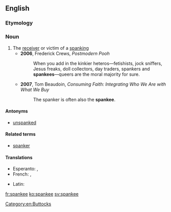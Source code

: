 ==English==

===Etymology===
{{suffix|spank|ee}}

===Noun===
{{en-noun}}

# The [[receiver]] or victim of a [[spanking]]
#* '''2006''', Frederick Crews, ''Postmodern Pooh''
#*: When you add in the kinkier heteros—fetishists, jock sniffers, Jesus freaks, doll collectors, day traders, spankers and '''spankees'''—queers are the moral majority for sure.
#* '''2007''', Tom Beaudoin, ''Consuming Faith: Integrating Who We Are with What We Buy‎''
#*: The spanker is often also the '''spankee'''.

====Antonyms====
* [[unspanked]]

====Related terms====
* [[spanker]]

====Translations====
{{trans-top|receiver of a spanking}}
* Esperanto: {{t|eo|pugfrapadato}}, {{t|eo|pugfrapadatino}}
* French: {{t+|fr|fessé|m}}, {{t+|fr|fessée|f}}
{{trans-mid}}
* Latin: {{t|la|culatus|m}}
{{trans-bottom}}

[[Category:en:Buttocks]]

[[fr:spankee]]
[[ko:spankee]]
[[sv:spankee]]